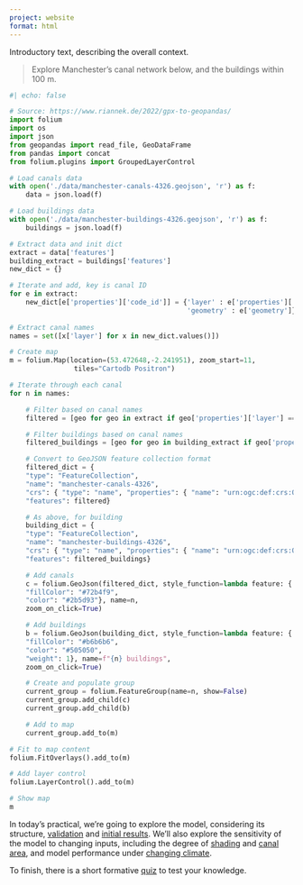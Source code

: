 ```yaml
---
project: website
format: html
---
```


Introductory text, describing the overall context. 

> Explore Manchester's canal network below, and the buildings within 100 m. 

```python
#| echo: false

# Source: https://www.riannek.de/2022/gpx-to-geopandas/
import folium
import os
import json
from geopandas import read_file, GeoDataFrame
from pandas import concat
from folium.plugins import GroupedLayerControl

# Load canals data
with open('./data/manchester-canals-4326.geojson', 'r') as f:
    data = json.load(f)

# Load buildings data
with open('./data/manchester-buildings-4326.geojson', 'r') as f:
    buildings = json.load(f)

# Extract data and init dict
extract = data['features']
building_extract = buildings['features']
new_dict = {}

# Iterate and add, key is canal ID
for e in extract:
    new_dict[e['properties']['code_id']] = {'layer' : e['properties']['layer'],
                                            'geometry' : e['geometry']}
    
# Extract canal names
names = set([x['layer'] for x in new_dict.values()])

# Create map
m = folium.Map(location=(53.472648,-2.241951), zoom_start=11, 
                tiles="Cartodb Positron")

# Iterate through each canal
for n in names:

    # Filter based on canal names
    filtered = [geo for geo in extract if geo['properties']['layer'] == n]

    # Filter buildings based on canal names
    filtered_buildings = [geo for geo in building_extract if geo['properties']['layer'] == n]

    # Convert to GeoJSON feature collection format
    filtered_dict = {
    "type": "FeatureCollection",
    "name": "manchester-canals-4326",
    "crs": { "type": "name", "properties": { "name": "urn:ogc:def:crs:OGC:1.3:CRS84" } },
    "features": filtered}

    # As above, for building
    building_dict = {
    "type": "FeatureCollection",
    "name": "manchester-buildings-4326",
    "crs": { "type": "name", "properties": { "name": "urn:ogc:def:crs:OGC:1.3:CRS84" } },
    "features": filtered_buildings}

    # Add canals
    c = folium.GeoJson(filtered_dict, style_function=lambda feature: {
    "fillColor": "#72b4f9",
    "color": "#2b5d93"}, name=n,
    zoom_on_click=True)

    # Add buildings
    b = folium.GeoJson(building_dict, style_function=lambda feature: {
    "fillColor": "#b6b6b6",
    "color": "#505050",
    "weight": 1}, name=f"{n} buildings",
    zoom_on_click=True)

    # Create and populate group
    current_group = folium.FeatureGroup(name=n, show=False)
    current_group.add_child(c)
    current_group.add_child(b)

    # Add to map
    current_group.add_to(m)

# Fit to map content
folium.FitOverlays().add_to(m)

# Add layer control
folium.LayerControl().add_to(m)

# Show map
m

```


In today's practical, we're going to explore the model, considering its structure, [validation](model.qmd) and [initial results](results.qmd). We'll also explore the sensitivity of the model to changing inputs, including the degree of [shading](shading.qmd) and [canal area](area.qmd), and model performance under [changing climate](temperature.qmd).

To finish, there is a short formative [quiz](quiz.qmd) to test your knowledge.